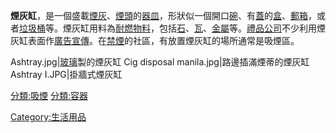{{not|菸灰缸（或否認客觀實在的那一個人）}}
{{expand|time=2015-11-08T17:03:27+00:00}}
{{unreferenced|time=2015-11-08T17:03:27+00:00}}
'''煙灰缸'''，是一個盛載[[煙灰|煙灰]]、[[煙頭|煙頭]]的[[器皿|器皿]]，形狀似一個開口[[碗|碗]]、有[[蓋|蓋]]的[[盒|盒]]、[[郵箱|郵箱]]，或者[[垃圾桶|垃圾桶]]等。煙灰缸用料為[[耐燃物料|耐燃物料]]，包括[[石|石]]、[[瓦|瓦]]、[[金屬|金屬]]等。[[禮品公司|禮品公司]]不少利用煙灰缸表面作[[廣告|廣告]][[宣傳|宣傳]]。在[[禁煙|禁煙]]的社區，有放置煙灰缸的場所通常是吸煙區。

<gallery>
Ashtray.jpg|[[玻璃|玻璃]]製的煙灰缸
Cig disposal manila.jpg|路邊插滿煙蒂的煙灰缸
Ashtray I.JPG|掛牆式煙灰缸
</gallery>

{{commonscat|Ashtrays}}
{{香煙}}

[[分類:吸煙|分類:吸煙]]
[[分類:容器|分類:容器]]
[[Category:生活用品|Category:生活用品]]